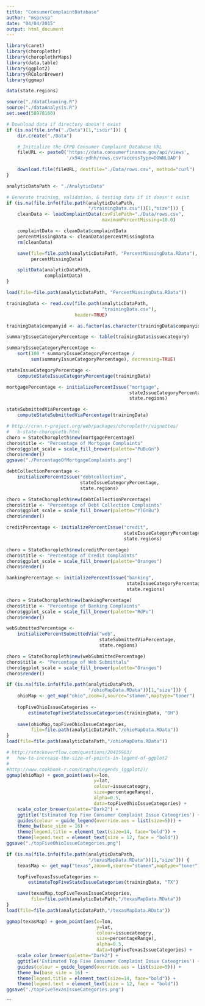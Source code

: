 ```yaml
---
title: "ConsumerComplaintDatabase"
author: "mspcvsp"
date: "04/04/2015"
output: html_document
---
```


```r
library(caret)
library(choroplethr)
library(choroplethrMaps)
library(data.table)
library(ggplot2)
library(RColorBrewer)
library(ggmap)

data(state.regions)

source("./dataCleaning.R")
source("./dataAnalysis.R")
set.seed(58978160)

# Download data if directory doesn't exist
if (is.na(file.info("./Data")[1,"isdir"])) {
    dir.create("./Data")

    # Initialize the CFPB Consumer Complaint Database URL
    fileURL <- paste0('https://data.consumerfinance.gov/api/views',
                      '/x94z-ydhh/rows.csv?accessType=DOWNLOAD')
    
    download.file(fileURL, destfile="./Data/rows.csv", method="curl")
}  

analyticDataPath <- "./AnalyticData"

# Generate training, validation, & testing data if it doesn't exist
if (is.na(file.info(file.path(analyticDataPath,
                              "/trainingData.csv"))[1,"size"])) {
    cleanData <- loadComplaintData(csvFilePath="./Data/rows.csv",
                                   maximumPercentMissing=10.0)

    complaintData <- cleanData$complaintData
    percentMissingData <- cleanData$percentMissingData
    rm(cleanData)

    save(file=file.path(analyticDataPath, "PercentMissingData.RData"),
         percentMissingData)

    splitData(analyticDataPath,
              complaintData)
}

load(file=file.path(analyticDataPath, "PercentMissingData.RData"))

trainingData <- read.csv(file.path(analyticDataPath,
                                   "trainingData.csv"),
                         header=TRUE)

trainingData$companyid <- as.factor(as.character(trainingData$companyid))
```

```r
summaryIssueCategoryPercentage <- table(trainingData$issuecategory)

summaryIssueCategoryPercentage <-
    sort(100 * summaryIssueCategoryPercentage / 
         sum(summaryIssueCategoryPercentage), decreasing=TRUE)

stateIssueCategoryPercentage <-
    computeStateIssueCategoryPercentage(trainingData)

mortgagePercentage <- initializePercentIssue("mortgage",
                                             stateIssueCategoryPercentage,
                                             state.regions)

stateSubmittedViaPercentage <-
    computeStateSubmittedViaPercentage(trainingData)

# http://cran.r-project.org/web/packages/choroplethr/vignettes/
#   b-state-choropleth.html
choro = StateChoropleth$new(mortgagePercentage)
choro$title <- "Percentage of Mortgage Complaints"
choro$ggplot_scale = scale_fill_brewer(palette="PuBuGn")
choro$render()
ggsave("./PercentageOfMortgageComplaints.png")
```

```r
debtCollectionPercentage <-
    initializePercentIssue("debtcollection",
                           stateIssueCategoryPercentage,
                           state.regions)

choro = StateChoropleth$new(debtCollectionPercentage)
choro$title <- "Percentage of Debt Collection Complaints"
choro$ggplot_scale = scale_fill_brewer(palette="YlGnBu")
choro$render()
```

```r
creditPercentage <- initializePercentIssue("credit",
                                           stateIssueCategoryPercentage,
                                           state.regions)

choro = StateChoropleth$new(creditPercentage)
choro$title <- "Percentage of Credit Complaints"
choro$ggplot_scale = scale_fill_brewer(palette="Oranges")
choro$render()
```

```r
bankingPercentage <- initializePercentIssue("banking",
                                            stateIssueCategoryPercentage,
                                            state.regions)

choro = StateChoropleth$new(bankingPercentage)
choro$title <- "Percentage of Banking Complaints"
choro$ggplot_scale = scale_fill_brewer(palette="RdPu")
choro$render()
```

```r
webSubmittedPercentage <-
    initializePercentSubmittedVia("web",
                                  stateSubmittedViaPercentage,
                                  state.regions)

choro = StateChoropleth$new(webSubmittedPercentage)
choro$title <- "Percentage of Web Submittals"
choro$ggplot_scale = scale_fill_brewer(palette="Oranges")
choro$render()
```

```r
if (is.na(file.info(file.path(analyticDataPath,
                              "/ohioMapData.RData"))[1,"size"])) {
    ohioMap <- get_map("ohio",zoom=7,source="stamen",maptype="toner")
    
    topFiveOhioIssueCategories <-
        estimateTopFiveStateIssueCategories(trainingData, "OH")
    
    save(ohioMap,topFiveOhioIssueCategories,
         file=file.path(analyticDataPath,"/ohioMapData.RData"))
}
load(file=file.path(analyticDataPath,"/ohioMapData.RData"))

# http://stackoverflow.com/questions/20415963/
#   how-to-increase-the-size-of-points-in-legend-of-ggplot2
#
#http://www.cookbook-r.com/Graphs/Legends_(ggplot2)/
ggmap(ohioMap) + geom_point(aes(x=lon,
                                y=lat,
                                colour=issuecateogry,
                                size=percentageRange),
                                alpha=0.5,
                                data=topFiveOhioIssueCategories) +
    scale_color_brewer(palette="Dark2") + 
    ggtitle('Estimated Top Five Consumer Complaint Issue Cateogries') +
    guides(colour = guide_legend(override.aes = list(size=5))) +
    theme_bw(base_size = 16) +
    theme(legend.title = element_text(size=14, face="bold")) +
    theme(legend.text = element_text(size = 12, face = "bold"))
ggsave("./topFiveOhioIssueCategories.png")
```

```r
if (is.na(file.info(file.path(analyticDataPath,
                              "/texasMapData.RData"))[1,"size"])) {
    texasMap <- get_map("texas",zoom=6,source="stamen",maptype="toner")

    topFiveTexasIssueCategories <-
        estimateTopFiveStateIssueCategories(trainingData, "TX")

    save(texasMap,topFiveTexasIssueCategories,
         file=file.path(analyticDataPath,"/texasMapData.RData"))
}
load(file=file.path(analyticDataPath,"/texasMapData.RData"))

ggmap(texasMap) + geom_point(aes(x=lon,
                                 y=lat,
                                 colour=issuecateogry,
                                 size=percentageRange),
                                 alpha=0.5,
                                 data=topFiveTexasIssueCategories) +
    scale_color_brewer(palette="Dark2") + 
    ggtitle('Estimated Top Five Consumer Complaint Issue Cateogries') +
    guides(colour = guide_legend(override.aes = list(size=5))) +
    theme_bw(base_size = 16) +
    theme(legend.title = element_text(size=14, face="bold")) +
    theme(legend.text = element_text(size = 12, face = "bold"))
ggsave("./topFiveTexasIssueCategories.png")
```






```